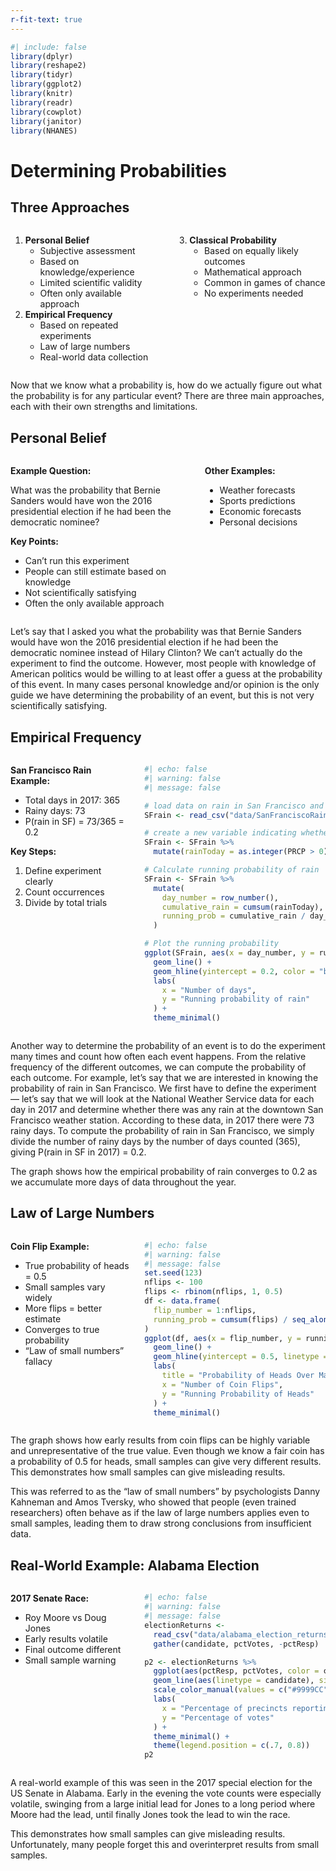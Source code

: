 ```yaml
---
r-fit-text: true
---
```


```r
#| include: false
library(dplyr)
library(reshape2)
library(tidyr)
library(ggplot2)
library(knitr)
library(readr)
library(cowplot)
library(janitor)
library(NHANES)
```

# Determining Probabilities {background-color="#1E3D59"}

## Three Approaches

::: {.columns}
::: {.column width="50%"}

1. **Personal Belief**
   - Subjective assessment
   - Based on knowledge/experience
   - Limited scientific validity
   - Often only available approach

2. **Empirical Frequency**
   - Based on repeated experiments
   - Law of large numbers
   - Real-world data collection
::::

::: {.column width="50%"}

3. **Classical Probability**
   - Based on equally likely outcomes
   - Mathematical approach
   - Common in games of chance
   - No experiments needed
::::
::::

::: {.notes}
Now that we know what a probability is, how do we actually figure out what the probability is for any particular event? There are three main approaches, each with their own strengths and limitations.
::::

## Personal Belief

::: {.columns}
::: {.column width="60%"}
**Example Question:**

What was the probability that Bernie Sanders would have won the 2016 presidential election if he had been the democratic nominee?

**Key Points:**

 - Can't run this experiment
 - People can still estimate based on knowledge
 - Not scientifically satisfying
 - Often the only available approach

::::

::: {.column width="40%"}
**Other Examples:**

 - Weather forecasts
 - Sports predictions
 - Economic forecasts
 - Personal decisions

::::
::::

::: {.notes}
Let's say that I asked you what the probability was that Bernie Sanders would have won the 2016 presidential election if he had been the democratic nominee instead of Hilary Clinton? We can't actually do the experiment to find the outcome. However, most people with knowledge of American politics would be willing to at least offer a guess at the probability of this event. In many cases personal knowledge and/or opinion is the only guide we have determining the probability of an event, but this is not very scientifically satisfying.
::::

## Empirical Frequency

::: {.columns}
::: {.column width="40%"}

**San Francisco Rain Example:**

- Total days in 2017: 365
- Rainy days: 73
- P(rain in SF) = 73/365 = 0.2

**Key Steps:**

1. Define experiment clearly
2. Count occurrences
3. Divide by total trials
::::

::: {.column width="60%"}

```r
#| echo: false
#| warning: false
#| message: false

# load data on rain in San Francisco and compute probability
SFrain <- read_csv("data/SanFranciscoRain-1329219.csv")

# create a new variable indicating whether it rained on each day
SFrain <- SFrain %>%
  mutate(rainToday = as.integer(PRCP > 0))

# Calculate running probability of rain
SFrain <- SFrain %>%
  mutate(
    day_number = row_number(),
    cumulative_rain = cumsum(rainToday),
    running_prob = cumulative_rain / day_number
  )

# Plot the running probability
ggplot(SFrain, aes(x = day_number, y = running_prob)) +
  geom_line() +
  geom_hline(yintercept = 0.2, color = "blue", linetype = "dashed") +
  labs(
    x = "Number of days",
    y = "Running probability of rain"
  ) +
  theme_minimal()
```

::::
::::

::: {.notes}
Another way to determine the probability of an event is to do the experiment many times and count how often each event happens. From the relative frequency of the different outcomes, we can compute the probability of each outcome. For example, let's say that we are interested in knowing the probability of rain in San Francisco. We first have to define the experiment --- let's say that we will look at the National Weather Service data for each day in 2017 and determine whether there was any rain at the downtown San Francisco weather station. According to these data, in 2017 there were 73 rainy days. To compute the probability of rain in San Francisco, we simply divide the number of rainy days by the number of days counted (365), giving P(rain in SF in 2017) = 0.2.

The graph shows how the empirical probability of rain converges to 0.2 as we accumulate more days of data throughout the year.
::::

## Law of Large Numbers

::: {.columns}
::: {.column width="40%"}

**Coin Flip Example:**

 - True probability of heads = 0.5
 - Small samples vary widely
 - More flips = better estimate
 - Converges to true probability
 - "Law of small numbers" fallacy

::::

::: {.column width="60%"}

```r
#| echo: false
#| warning: false
#| message: false
set.seed(123)
nflips <- 100
flips <- rbinom(nflips, 1, 0.5)
df <- data.frame(
  flip_number = 1:nflips,
  running_prob = cumsum(flips) / seq_along(flips)
)
ggplot(df, aes(x = flip_number, y = running_prob)) +
  geom_line() +
  geom_hline(yintercept = 0.5, linetype = "dashed", color = "blue") +
  labs(
    title = "Probability of Heads Over Many Flips",
    x = "Number of Coin Flips",
    y = "Running Probability of Heads"
  ) +
  theme_minimal()
```

::::
::::

::: {.notes}
The graph shows how early results from coin flips can be highly variable and unrepresentative of the true value. Even though we know a fair coin has a probability of 0.5 for heads, small samples can give very different results. This demonstrates how small samples can give misleading results.

This was referred to as the "law of small numbers" by psychologists Danny Kahneman and Amos Tversky, who showed that people (even trained researchers) often behave as if the law of large numbers applies even to small samples, leading them to draw strong conclusions from insufficient data.
::::

## Real-World Example: Alabama Election

::: {.columns}
::: {.column width="40%"}

**2017 Senate Race:**

 - Roy Moore vs Doug Jones
 - Early results volatile
 - Final outcome different
 - Small sample warning

::::

::: {.column width="60%"}

```r
#| echo: false
#| warning: false
#| message: false
electionReturns <-
  read_csv("data/alabama_election_returns.csv") %>%
  gather(candidate, pctVotes, -pctResp)

p2 <- electionReturns %>%
  ggplot(aes(pctResp, pctVotes, color = candidate)) +
  geom_line(aes(linetype = candidate), size = 1) +
  scale_color_manual(values = c("#9999CC", "#CC6666")) +
  labs(
    x = "Percentage of precincts reporting",
    y = "Percentage of votes"
  ) +
  theme_minimal() +
  theme(legend.position = c(.7, 0.8))
p2
```

::::
::::

::: {.notes}
A real-world example of this was seen in the 2017 special election for the US Senate in Alabama. Early in the evening the vote counts were especially volatile, swinging from a large initial lead for Jones to a long period where Moore had the lead, until finally Jones took the lead to win the race.

This demonstrates how small samples can give misleading results. Unfortunately, many people forget this and overinterpret results from small samples.
::::
